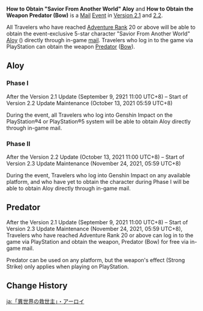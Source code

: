 {{Event
|name              = "Savior From Another World" Aloy
|image             = Savior From Another World Aloy.png
|type              = In-Game
|group             = Mail
|time_known        = yes
|time_start        = 2021-09-01 11:00:00
|time_start_offset = GMT+8
|time_end          = 2021-11-24 05:59:59
|time_end_offset   = GMT+8
|link2             = https://www.hoyolab.com/article/588087
|link2name         = Aloy Announcement
|link3             = https://www.hoyolab.com/article/588632
|link3name         = Predator Announcement
}}
'''How to Obtain "Savior From Another World" Aloy''' and '''How to Obtain the Weapon Predator (Bow)''' is a [[Mail]] [[Event]] in [[Version 2.1]] and [[Version/2.2|2.2]].

All Travelers who have reached [[Adventure Rank]] 20 or above will be able to obtain the event-exclusive 5-star character "Savior From Another World" [[Aloy]] ({{Cryo}}) directly through in-game [[mail]]. Travelers who log in to the game via PlayStation can obtain the weapon [[Predator]] ([[Bow]]).

==Aloy==
{{Main|Aloy}}
===Phase I===
After the Version 2.1 Update (September 9, 2921 11:00 UTC+8) – Start of Version 2.2 Update Maintenance (October 13, 2021 05:59 UTC+8)

During the event, all Travelers who log into Genshin Impact on the PlayStation®4 or PlayStation®5 system will be able to obtain Aloy directly through in-game mail.

===Phase II===
After the Version 2.2 Update (October 13, 2021 11:00 UTC+8) – Start of Version 2.3 Update Maintenance (November 24, 2021, 05:59 UTC+8)

During the event, Travelers who log into Genshin Impact on any available platform, and who have yet to obtain the character during Phase I will be able to obtain Aloy directly through in-game mail.

==Predator==
{{Main|Predator}}
After the Version 2.1 Update (September 9, 2021 11:00 UTC+8) – Start of Version 2.3 Update Maintenance (November 24, 2021, 05:59 UTC+8), Travelers who have reached Adventure Rank 20 or above can log in to the game via PlayStation and obtain the weapon, Predator (Bow) for free via in-game mail.

Predator can be used on any platform, but the weapon's effect (Strong Strike) only applies when playing on PlayStation.

==Change History==
{{Change History|2.1}}

[[ja:「異世界の救世主」・アーロイ]]
